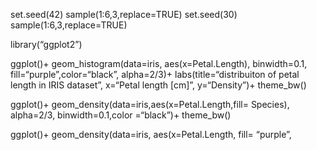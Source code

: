 set.seed(42) 
sample(1:6,3,replace=TRUE)
set.seed(30)
sample(1:6,3,replace=TRUE)

library("ggplot2")

ggplot()+
    geom_histogram(data=iris,
                    aes(x=Petal.Length),
                    binwidth=0.1,
                    fill="purple",color="black",
                    alpha=2/3)+ 
                    labs(title="distribuiton of petal length in IRIS dataset",
                    x="Petal length [cm]",
                    y="Density")+
    theme_bw()
    
ggplot()+
   geom_density(data=iris,aes(x=Petal.Length,fill= Species),
                  alpha=2/3, binwidth=0.1,color ="black")+
      theme_bw()
      
   ggplot()+
         geom_density(data=iris,
                      aes(x=Petal.Length,
                      fill= "purple",
                      
                
                      
      
